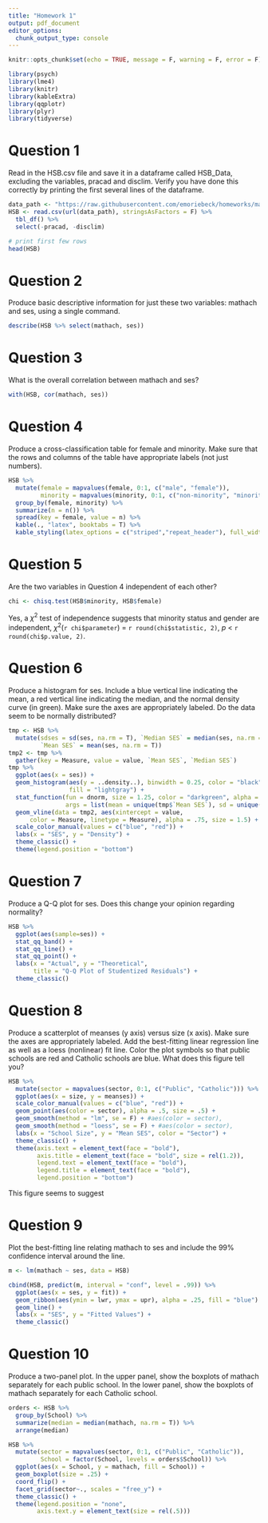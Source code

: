 ```yaml
---
title: "Homework 1"
output: pdf_document
editor_options: 
  chunk_output_type: console
---
```


```r
knitr::opts_chunk$set(echo = TRUE, message = F, warning = F, error = F)
```

```r
library(psych)
library(lme4)
library(knitr)
library(kableExtra)
library(qqplotr)
library(plyr)
library(tidyverse)
```


# Question 1 
Read in the HSB.csv file and save it in a dataframe called HSB_Data, excluding the variables, pracad and disclim. Verify you have done this correctly by printing the first several lines of the dataframe. 
```r
data_path <- "https://raw.githubusercontent.com/emoriebeck/homeworks/master/homework1/HSB.csv"
HSB <- read.csv(url(data_path), stringsAsFactors = F) %>% 
  tbl_df() %>%
  select(-pracad, -disclim)

# print first few rows
head(HSB)
```

# Question 2 
Produce basic descriptive information for just these two variables: mathach and ses, using a single command. 
```r
describe(HSB %>% select(mathach, ses))
```

# Question 3 
What is the overall correlation between mathach and ses? 
```r
with(HSB, cor(mathach, ses))
```

# Question 4 
Produce a cross-classification table for female and minority. Make sure that the rows and columns of the table have appropriate labels (not just numbers).  
```r
HSB %>% 
  mutate(female = mapvalues(female, 0:1, c("male", "female")),
         minority = mapvalues(minority, 0:1, c("non-minority", "minority"))) %>%
  group_by(female, minority) %>%
  summarize(n = n()) %>%
  spread(key = female, value = n) %>%
  kable(., "latex", booktabs = T) %>%
  kable_styling(latex_options = c("striped","repeat_header"), full_width = F)
```

# Question 5 
Are the two variables in Question 4 independent of each other? 
```r
chi <- chisq.test(HSB$minority, HSB$female)
```

Yes, a $\chi^2$ test of independence suggests that minority status and gender are independent, $\chi^2$(`r chi$parameter`) = `r round(chi$statistic, 2)`, $p$ < `r round(chi$p.value, 2)`.  

# Question 6 
Produce a histogram for ses. Include a blue vertical line indicating the mean, a red vertical line indicating the median, and the normal density curve (in green). Make sure the axes are appropriately labeled. Do the data seem to be normally distributed? 
```r
tmp <- HSB %>%
  mutate(sdses = sd(ses, na.rm = T), `Median SES` = median(ses, na.rm = T),
         `Mean SES` = mean(ses, na.rm = T))
tmp2 <- tmp %>%
  gather(key = Measure, value = value, `Mean SES`, `Median SES`)
tmp %>%
  ggplot(aes(x = ses)) +
  geom_histogram(aes(y = ..density..), binwidth = 0.25, color = "black", 
                 fill = "lightgray") + 
  stat_function(fun = dnorm, size = 1.25, color = "darkgreen", alpha = .75,
                args = list(mean = unique(tmp$`Mean SES`), sd = unique(tmp$sdses))) +
  geom_vline(data = tmp2, aes(xintercept = value, 
      color = Measure, linetype = Measure), alpha = .75, size = 1.5) +
  scale_color_manual(values = c("blue", "red")) +
  labs(x = "SES", y = "Density") +
  theme_classic() +
  theme(legend.position = "bottom")
```

# Question 7 
Produce a Q-Q plot for ses. Does this change your opinion regarding normality? 
```r
HSB %>% 
  ggplot(aes(sample=ses)) + 
  stat_qq_band() +
  stat_qq_line() + 
  stat_qq_point() +
  labs(x = "Actual", y = "Theoretical", 
       title = "Q-Q Plot of Studentized Residuals") +
  theme_classic()
```

# Question 8 
Produce a scatterplot of meanses (y axis) versus size (x axis). Make sure the axes are appropriately labeled. Add the best-fitting linear regression line as well as a loess (nonlinear) fit line. Color the plot symbols so that public schools are red and Catholic schools are blue. What does this figure tell you? 
```r
HSB %>% 
  mutate(sector = mapvalues(sector, 0:1, c("Public", "Catholic"))) %>%
  ggplot(aes(x = size, y = meanses)) +
  scale_color_manual(values = c("blue", "red")) +
  geom_point(aes(color = sector), alpha = .5, size = .5) +
  geom_smooth(method = "lm", se = F) + #aes(color = sector), 
  geom_smooth(method = "loess", se = F) + #aes(color = sector), 
  labs(x = "School Size", y = "Mean SES", color = "Sector") +
  theme_classic() + 
  theme(axis.text = element_text(face = "bold"),
        axis.title = element_text(face = "bold", size = rel(1.2)),
        legend.text = element_text(face = "bold"),
        legend.title = element_text(face = "bold"),
        legend.position = "bottom")
```

This figure seems to suggest

# Question 9 
Plot the best-fitting line relating mathach to ses and include the 99% confidence interval around the line. 
```r
m <- lm(mathach ~ ses, data = HSB)

cbind(HSB, predict(m, interval = "conf", level = .99)) %>%
  ggplot(aes(x = ses, y = fit)) +
  geom_ribbon(aes(ymin = lwr, ymax = upr), alpha = .25, fill = "blue") +
  geom_line() +
  labs(x = "SES", y = "Fitted Values") +
  theme_classic()
```

# Question 10 
Produce a two-panel plot. In the upper panel, show the boxplots of mathach separately for each public school. In the lower panel, show the boxplots of mathach separately for each Catholic school. 
```r
orders <- HSB %>%
  group_by(School) %>%
  summarize(median = median(mathach, na.rm = T)) %>%
  arrange(median)

HSB %>%
  mutate(sector = mapvalues(sector, 0:1, c("Public", "Catholic")),
         School = factor(School, levels = orders$School)) %>%
  ggplot(aes(x = School, y = mathach, fill = School)) +
  geom_boxplot(size = .25) +
  coord_flip() +
  facet_grid(sector~., scales = "free_y") +
  theme_classic() +
  theme(legend.position = "none",
        axis.text.y = element_text(size = rel(.5)))
```

